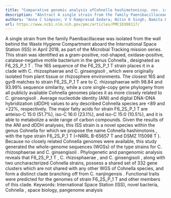 ```yaml
---
title: "Comparative genomic analysis ofCohnella hashimotonissp. nov. isolated from the International Space Station"
description: "Abstract A single strain from the family Paenibacillaceae was isolated from the wall behind the Waste Hygiene Compartment aboard the International Space Station (ISS) in April 2018, as part of the Mic..."
authors: "Anna C Simpson; V V Ramprasad Eedara; Nitin K Singh; Namita Damle; Ceth W Parker; Fathi Karouia; Christopher E Mason; Kasthuri Venkateswaran"
url: https://www.ncbi.nlm.nih.gov/pmc/articles/PMC10308117/
---
```


A single strain from the family Paenibacillaceae was isolated from the wall behind the Waste Hygiene Compartment aboard the International Space Station (ISS) in April 2018, as part of the Microbial Tracking mission series. This strain was identified as a gram-positive, rod-shaped, oxidase-positive, catalase-negative motile bacterium in the genus Cohnella , designated as F6_2S_P_1 T . The 16S sequence of the F6_2S_P_1 T strain places it in a clade with C. rhizosphaerae and C. ginsengisoli , which were originally isolated from plant tissue or rhizosphere environments. The closest 16S and gyrB matches to strain F6_2S_P_1 T are to C. rhizosphaerae with 98.84 and 93.99% sequence similarity, while a core single-copy gene phylogeny from all publicly available Cohnella genomes places it as more closely related to C. ginsengisoli . Average nucleotide identity (ANI) and digital DNA–DNA hybridization (dDDH) values to any described Cohnella species are <89 and <22%, respectively. The major fatty acids for strain F6_2S_P_1 T are anteiso-C 15:0 (51.7%), iso-C 16:0 (23.1%), and iso-C 15:0 (10.5%), and it is able to metabolize a wide range of carbon compounds. Given the results of the ANI and dDDH analyses, this ISS strain is a novel species within the genus Cohnella for which we propose the name Cohnella hashimotonis , with the type strain F6_2S_P_1 T (=NRRL B-65657 T and DSMZ 115098 T ). Because no closely related Cohnella genomes were available, this study generated the whole-genome sequences (WGSs) of the type strains for C. rhizosphaerae and C. ginsengisoli . Phylogenetic and pangenomic analysis reveals that F6_2S_P_1 T , C. rhizosphaerae , and C. ginsengisoli , along with two uncharacterized Cohnella strains, possess a shared set of 332 gene clusters which are not shared with any other WGS of Cohnella species, and form a distinct clade branching off from C. nanjingensis . Functional traits were predicted for the genomes of strain F6_2S_P_1 T and other members of this clade. Keywords: International Space Station (ISS), novel bacteria, Cohnella , space biology, pangenome analysis

